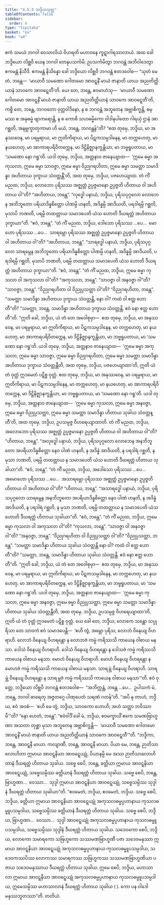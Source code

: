```yaml
---
title: "4.5.3 ဘဒ္ဒိယသုတ္တ"
tableOfContents: false
sidebar:
  order: 4
type: "tipitaka"
basket: "su"
book: "a4"
---
```



<DynamicBreadcrumb />

<Division number="193" book="a4">

<Paragraph number="1197" book="a4">
ဧကံ သမယံ ဘဂဝါ ဝေသာလိယံ ဝိဟရတိ မဟာဝနေ ကူဋာဂါရသာလာယံ. အထ ခေါ ဘဒ္ဒိယော လိစ္ဆဝိ ယေန ဘဂဝါ တေနုပသင်္ကမိ; ဥပသင်္ကမိတွာ ဘဂဝန္တံ အဘိဝါဒေတွာ ဧကမန္တံ နိသီဒိ. ဧကမန္တံ နိသိန္နော ခေါ ဘဒ္ဒိယော လိစ္ဆဝိ ဘဂဝန္တံ ဧတဒဝေါစ—
</Paragraph>

<Paragraph number="1198" book="a4">
“သုတံ မေတံ, ဘန္တေ—  ‘မာယာဝီ သမဏော ဂေါတမော အာဝဋ္ဋနိံ မာယံ ဇာနာတိ ယာယ အညတိတ္ထိယာနံ သာဝကေ အာဝဋ္ဋေတီ’တိ. ယေ တေ, ဘန္တေ, ဧဝမာဟံသု—  ‘မာယာဝီ သမဏော ဂေါတမော အာဝဋ္ဋနိံ မာယံ ဇာနာတိ ယာယ အညတိတ္ထိယာနံ သာဝကေ အာဝဋ္ဋေတီ’တိ, ကစ္စိ တေ, ဘန္တေ, ဘဂဝတော ဝုတ္တဝါဒိနော, န စ ဘဂဝန္တံ အဘူတေန အဗ္ဘာစိက္ခန္တိ, ဓမ္မဿ စ အနုဓမ္မံ ဗျာကရောန္တိ, န စ ကောစိ သဟဓမ္မိကော ဝါဒါနုပါတော ဂါရယှံ ဌာနံ အာဂစ္ဆတိ, အနဗ္ဘက္ခာတုကာမာ ဟိ မယံ, ဘန္တေ, ဘဂဝန္တန်”တိ?
</Paragraph>

<Paragraph number="1199" book="a4">
“ဧထ တုမှေ, ဘဒ္ဒိယ, မာ အနုဿဝေန, မာ ပရမ္ပရာယ, မာ ဣတိကိရာယ, မာ ပိဋကသမ္ပဒါနေန, မာ တက္ကဟေတု, မာ နယဟေတု, မာ အာကာရပရိဝိတက္ကေန, မာ ဒိဋ္ဌိနိဇ္ဈာနက္ခန္တိယာ, မာ ဘဗ္ဗရူပတာယ, မာ ‘သမဏော နော ဂရူ’တိ. ယဒါ တုမှေ, ဘဒ္ဒိယ, အတ္တနာဝ ဇာနေယျာထ—  ‘ဣမေ ဓမ္မာ အကုသလာ, ဣမေ ဓမ္မာ သာဝဇ္ဇာ, ဣမေ ဓမ္မာ ဝိညုဂရဟိတာ, ဣမေ ဓမ္မာ သမတ္တာ သမာဒိန္နာ အဟိတာယ ဒုက္ခာယ သံဝတ္တန္တီ’တိ, အထ တုမှေ, ဘဒ္ဒိယ, ပဇဟေယျာထ.
</Paragraph>

<Paragraph number="1200" book="a4">
တံ ကိံ မညထ, ဘဒ္ဒိယ, လောဘော ပုရိသဿ အဇ္ဈတ္တံ ဥပ္ပဇ္ဇမာနော ဥပ္ပဇ္ဇတိ ဟိတာယ ဝါ အဟိတာယ ဝါ”တိ? “အဟိတာယ, ဘန္တေ”. “လုဒ္ဓေါ ပနာယံ, ဘဒ္ဒိယ, ပုရိသပုဂ္ဂလော လောဘေန အဘိဘူတော ပရိယာဒိန္နစိတ္တော ပါဏမ္ပိ ဟနတိ, အဒိန္နမ္ပိ အာဒိယတိ, ပရဒါရမ္ပိ ဂစ္ဆတိ, မုသာပိ ဘဏတိ, ပရမ္ပိ တထတ္တာယ သမာဒပေတိ ယံသ ဟောတိ ဒီဃရတ္တံ အဟိတာယ ဒုက္ခာယာ”တိ. “ဧဝံ, ဘန္တေ”.
</Paragraph>

<Paragraph number="1201" book="a4">
“တံ ကိံ မညထ, ဘဒ္ဒိယ, ဒေါသော ပုရိသဿ …ပေ…  မောဟော ပုရိသဿ …ပေ…  သာရမ္ဘော ပုရိသဿ အဇ္ဈတ္တံ ဥပ္ပဇ္ဇမာနော ဥပ္ပဇ္ဇတိ ဟိတာယ ဝါ အဟိတာယ ဝါ”တိ? “အဟိတာယ, ဘန္တေ”. “သာရဒ္ဓေါ ပနာယံ, ဘဒ္ဒိယ, ပုရိသပုဂ္ဂလော သာရမ္ဘေန အဘိဘူတော ပရိယာဒိန္နစိတ္တော ပါဏမ္ပိ ဟနတိ, အဒိန္နမ္ပိ အာဒိယတိ, ပရဒါရမ္ပိ ဂစ္ဆတိ, မုသာပိ ဘဏတိ, ပရမ္ပိ တထတ္တာယ သမာဒပေတိ ယံသ ဟောတိ ဒီဃရတ္တံ အဟိတာယ ဒုက္ခာယာ”တိ. “ဧဝံ, ဘန္တေ”.
</Paragraph>

<Paragraph number="1202" book="a4">
“တံ ကိံ မညထ, ဘဒ္ဒိယ, ဣမေ ဓမ္မာ ကုသလာ ဝါ အကုသလာ ဝါ”တိ? “အကုသလာ, ဘန္တေ”. “သာဝဇ္ဇာ ဝါ အနဝဇ္ဇာ ဝါ”တိ? “သာဝဇ္ဇာ, ဘန္တေ”. “ဝိညုဂရဟိတာ ဝါ ဝိညုပ္ပသတ္ထာ ဝါ”တိ? “ဝိညုဂရဟိတာ, ဘန္တေ”. “သမတ္တာ သမာဒိန္နာ အဟိတာယ ဒုက္ခာယ သံဝတ္တန္တိ, နော ဝါ? ကထံ ဝါ ဧတ္ထ ဟောတီ”တိ? “သမတ္တာ, ဘန္တေ, သမာဒိန္နာ အဟိတာယ ဒုက္ခာယ သံဝတ္တန္တိ. ဧဝံ နော ဧတ္ထ ဟောတီ”တိ.
</Paragraph>

<Paragraph number="1203" book="a4">
“ဣတိ ခေါ, ဘဒ္ဒိယ, ယံ တံ တေ အဝေါစုမှာ—  ဧထ တုမှေ, ဘဒ္ဒိယ, မာ အနုဿဝေန, မာ ပရမ္ပရာယ, မာ ဣတိကိရာယ, မာ ပိဋကသမ္ပဒါနေန, မာ တက္ကဟေတု, မာ နယဟေတု, မာ အာကာရပရိဝိတက္ကေန, မာ ဒိဋ္ဌိနိဇ္ဈာနက္ခန္တိယာ, မာ ဘဗ္ဗရူပတာယ, မာ ‘သမဏော နော ဂရူ’တိ. ယဒါ တုမှေ, ဘဒ္ဒိယ, အတ္တနာဝ ဇာနေယျာထ—  ‘ဣမေ ဓမ္မာ အကုသလာ, ဣမေ ဓမ္မာ သာဝဇ္ဇာ, ဣမေ ဓမ္မာ ဝိညုဂရဟိတာ, ဣမေ ဓမ္မာ သမတ္တာ သမာဒိန္နာ အဟိတာယ ဒုက္ခာယ သံဝတ္တန္တီတိ, အထ တုမှေ, ဘဒ္ဒိယ, ပဇဟေယျာထာ’တိ, ဣတိ ယံ တံ ဝုတ္တံ ဣဒမေတံ ပဋိစ္စ ဝုတ္တံ.
</Paragraph>

<Paragraph number="1204" book="a4">
ဧထ တုမှေ, ဘဒ္ဒိယ, မာ အနုဿဝေန, မာ ပရမ္ပရာယ, မာ ဣတိကိရာယ, မာ ပိဋကသမ္ပဒါနေန, မာ တက္ကဟေတု, မာ နယဟေတု, မာ အာကာရပရိဝိတက္ကေန, မာ ဒိဋ္ဌိနိဇ္ဈာနက္ခန္တိယာ, မာ ဘဗ္ဗရူပတာယ, မာ ‘သမဏော နော ဂရူ’တိ. ယဒါ တုမှေ, ဘဒ္ဒိယ, အတ္တနာဝ ဇာနေယျာထ—  ‘ဣမေ ဓမ္မာ ကုသလာ, ဣမေ ဓမ္မာ အနဝဇ္ဇာ, ဣမေ ဓမ္မာ ဝိညုပ္ပသတ္ထာ, ဣမေ ဓမ္မာ သမတ္တာ သမာဒိန္နာ ဟိတာယ သုခါယ သံဝတ္တန္တီ’တိ, အထ တုမှေ, ဘဒ္ဒိယ, ဥပသမ္ပဇ္ဇ ဝိဟရေယျာထာတိ.
</Paragraph>

<Paragraph number="1205" book="a4">
တံ ကိံ မညထ, ဘဒ္ဒိယ, အလောဘော ပုရိသဿ အဇ္ဈတ္တံ ဥပ္ပဇ္ဇမာနော ဥပ္ပဇ္ဇတိ ဟိတာယ ဝါ အဟိတာယ ဝါ”တိ? “ဟိတာယ, ဘန္တေ”. “အလုဒ္ဓေါ ပနာယံ, ဘဒ္ဒိယ, ပုရိသပုဂ္ဂလော လောဘေန အနဘိဘူတော အပရိယာဒိန္နစိတ္တော နေဝ ပါဏံ ဟနတိ, န အဒိန္နံ အာဒိယတိ, န ပရဒါရံ ဂစ္ဆတိ, န မုသာ ဘဏတိ, ပရမ္ပိ တထတ္တာယ န သမာဒပေတိ ယံသ ဟောတိ ဒီဃရတ္တံ ဟိတာယ သုခါယာ”တိ. “ဧဝံ, ဘန္တေ”.
</Paragraph>

<Paragraph number="1206" book="a4">
“တံ ကိံ မညထ, ဘဒ္ဒိယ, အဒေါသော ပုရိသဿ …ပေ…  အမောဟော ပုရိသဿ …ပေ…  အသာရမ္ဘော ပုရိသဿ အဇ္ဈတ္တံ ဥပ္ပဇ္ဇမာနော ဥပ္ပဇ္ဇတိ ဟိတာယ ဝါ အဟိတာယ ဝါ”တိ? “ဟိတာယ, ဘန္တေ”. “အသာရဒ္ဓေါ ပနာယံ, ဘဒ္ဒိယ, ပုရိသပုဂ္ဂလော သာရမ္ဘေန အနဘိဘူတော အပရိယာဒိန္နစိတ္တော နေဝ ပါဏံ ဟနတိ, န အဒိန္နံ အာဒိယတိ, န ပရဒါရံ ဂစ္ဆတိ, န မုသာ ဘဏတိ, ပရမ္ပိ တထတ္တာယ န သမာဒပေတိ ယံသ ဟောတိ ဒီဃရတ္တံ ဟိတာယ သုခါယာ”တိ. “ဧဝံ, ဘန္တေ”.
</Paragraph>

<Paragraph number="1207" book="a4">
“တံ ကိံ မညထ, ဘဒ္ဒိယ, ဣမေ ဓမ္မာ ကုသလာ ဝါ အကုသလာ ဝါ”တိ? “ကုသလာ, ဘန္တေ”. “သာဝဇ္ဇာ ဝါ အနဝဇ္ဇာ ဝါ”တိ? “အနဝဇ္ဇာ, ဘန္တေ”. “ဝိညုဂရဟိတာ ဝါ ဝိညုပ္ပသတ္ထာ ဝါ”တိ? “ဝိညုပ္ပသတ္ထာ, ဘန္တေ”. “သမတ္တာ သမာဒိန္နာ ဟိတာယ သုခါယ သံဝတ္တန္တိ နော ဝါ? ကထံ ဝါ ဧတ္ထ ဟောတီ”တိ? “သမတ္တာ, ဘန္တေ, သမာဒိန္နာ ဟိတာယ သုခါယ သံဝတ္တန္တိ. ဧဝံ နော ဧတ္ထ ဟောတီ”တိ.
</Paragraph>

<Paragraph number="1208" book="a4">
“ဣတိ ခေါ, ဘဒ္ဒိယ, ယံ တံ တေ အဝေါစုမှာ—  ဧထ တုမှေ, ဘဒ္ဒိယ, မာ အနုဿဝေန, မာ ပရမ္ပရာယ, မာ ဣတိကိရာယ, မာ ပိဋကသမ္ပဒါနေန, မာ တက္ကဟေတု, မာ နယဟေတု, မာ အာကာရပရိဝိတက္ကေန, မာ ဒိဋ္ဌိနိဇ္ဈာနက္ခန္တိယာ, မာ ဘဗ္ဗရူပတာယ, မာ ‘သမဏော နော ဂရူ’တိ. ယဒါ တုမှေ, ဘဒ္ဒိယ, အတ္တနာဝ ဇာနေယျာထ—  ‘ဣမေ ဓမ္မာ ကုသလာ, ဣမေ ဓမ္မာ အနဝဇ္ဇာ, ဣမေ ဓမ္မာ ဝိညုပ္ပသတ္ထာ, ဣမေ ဓမ္မာ သမတ္တာ သမာဒိန္နာ ဟိတာယ သုခါယ သံဝတ္တန္တီတိ, အထ တုမှေ, ဘဒ္ဒိယ, ဥပသမ္ပဇ္ဇ ဝိဟရေယျာထာ’တိ, ဣတိ ယံ တံ ဝုတ္တံ ဣဒမေတံ ပဋိစ္စ ဝုတ္တံ.
</Paragraph>

<Paragraph number="1209" book="a4">
ယေ ခေါ တေ, ဘဒ္ဒိယ, လောကေ သန္တော သပ္ပုရိသာ တေ သာဝကံ ဧဝံ သမာဒပေန္တိ—  ‘ဧဟိ တွံ, အမ္ဘော ပုရိသ, လောဘံ ဝိနေယျ ဝိဟရာဟိ. လောဘံ ဝိနေယျ ဝိဟရန္တော န လောဘဇံ ကမ္မံ ကရိဿသိ ကာယေန ဝါစာယ မနသာ. ဒေါသံ ဝိနေယျ ဝိဟရာဟိ. ဒေါသံ ဝိနေယျ ဝိဟရန္တော န ဒေါသဇံ ကမ္မံ ကရိဿသိ ကာယေန ဝါစာယ မနသာ. မောဟံ ဝိနေယျ ဝိဟရာဟိ. မောဟံ ဝိနေယျ ဝိဟရန္တော န မောဟဇံ ကမ္မံ ကရိဿသိ ကာယေန ဝါစာယ မနသာ. သာရမ္ဘံ ဝိနေယျ ဝိဟရာဟိ. သာရမ္ဘံ ဝိနေယျ ဝိဟရန္တော န သာရမ္ဘဇံ ကမ္မံ ကရိဿသိ ကာယေန ဝါစာယ မနသာ’”တိ.
</Paragraph>

<Paragraph number="1210" book="a4">
ဧဝံ ဝုတ္တေ, ဘဒ္ဒိယော လိစ္ဆဝိ ဘဂဝန္တံ ဧတဒဝေါစ—  “အဘိက္ကန္တံ, ဘန္တေ …ပေ…  ဥပါသကံ မံ, ဘန္တေ, ဘဂဝါ ဓာရေတု အဇ္ဇတဂ္ဂေ ပါဏုပေတံ သရဏံ ဂတန်”တိ.
</Paragraph>

<Paragraph number="1211" book="a4">
“အပိ နု တာဟံ, ဘဒ္ဒိယ, ဧဝံ အဝစံ—  ‘ဧဟိ မေ တွံ, ဘဒ္ဒိယ, သာဝကော ဟောဟိ; အဟံ သတ္ထာ ဘဝိဿာမီ’”တိ? “နော ဟေတံ, ဘန္တေ”. “ဧဝံဝါဒိံ ခေါ မံ, ဘဒ္ဒိယ, ဧဝမက္ခာယိံ ဧကေ သမဏဗြာဟ္မဏာ အသတာ တုစ္ဆာ မုသာ အဘူတေန အဗ္ဘာစိက္ခန္တိ—  ‘မာယာဝီ သမဏော ဂေါတမော အာဝဋ္ဋနိံ မာယံ ဇာနာတိ ယာယ အညတိတ္ထိယာနံ သာဝကေ အာဝဋ္ဋေတီ’”တိ. “ဘဒ္ဒိကာ, ဘန္တေ, အာဝဋ္ဋနီ မာယာ. ကလျာဏီ, ဘန္တေ, အာဝဋ္ဋနီ မာယာ. ပိယာ မေ, ဘန္တေ, ဉာတိသာလောဟိတာ ဣမာယ အာဝဋ္ဋနိယာ အာဝဋ္ဋေယျုံ, ပိယာနမ္ပိ မေ အဿ ဉာတိသာလောဟိတာနံ ဒီဃရတ္တံ ဟိတာယ သုခါယ. သဗ္ဗေ စေပိ, ဘန္တေ, ခတ္တိယာ ဣမာယ အာဝဋ္ဋနိယာ အာဝဋ္ဋေယျုံ, သဗ္ဗေသမ္ပိဿ ခတ္တိယာနံ ဒီဃရတ္တံ ဟိတာယ သုခါယ. သဗ္ဗေ စေပိ, ဘန္တေ, ဗြာဟ္မဏာ…  ဝေဿာ…  သုဒ္ဒါ ဣမာယ အာဝဋ္ဋနိယာ အာဝဋ္ဋေယျုံ, သဗ္ဗေသမ္ပိဿ သုဒ္ဒါနံ ဒီဃရတ္တံ ဟိတာယ သုခါယာ”တိ.
</Paragraph>

<Paragraph number="1212" book="a4">
“ဧဝမေတံ, ဘဒ္ဒိယ, ဧဝမေတံ, ဘဒ္ဒိယ. သဗ္ဗေ စေပိ, ဘဒ္ဒိယ, ခတ္တိယာ ဣမာယ အာဝဋ္ဋနိယာ အာဝဋ္ဋေယျုံ အကုသလဓမ္မပ္ပဟာနာယ ကုသလဓမ္မူပသမ္ပဒါယ, သဗ္ဗေသမ္ပိဿ ခတ္တိယာနံ ဒီဃရတ္တံ ဟိတာယ သုခါယ. သဗ္ဗေ စေပိ, ဘဒ္ဒိယ, ဗြာဟ္မဏာ…  ဝေဿာ…  သုဒ္ဒါ အာဝဋ္ဋေယျုံ အကုသလဓမ္မပ္ပဟာနာယ ကုသလဓမ္မူပသမ္ပဒါယ, သဗ္ဗေသမ္ပိဿ သုဒ္ဒါနံ ဒီဃရတ္တံ ဟိတာယ သုခါယ. သဒေဝကော စေပိ, ဘဒ္ဒိယ, လောကော သမာရကော သဗြဟ္မကော သဿမဏဗြာဟ္မဏီ ပဇာ သဒေဝမနုဿာ ဣမာယ အာဝဋ္ဋနိယာ အာဝဋ္ဋေယျုံ အကုသလဓမ္မပ္ပဟာနာယ ကုသလဓမ္မူပသမ္ပဒါယ, သဒေဝကဿပိဿ လောကဿ သမာရကဿ သဗြဟ္မကဿ သဿမဏဗြာဟ္မဏိယာ ပဇာယ သဒေဝမနုဿာယ ဒီဃရတ္တံ ဟိတာယ သုခါယ. ဣမေ စေပိ, ဘဒ္ဒိယ, မဟာသာလာ ဣမာယ အာဝဋ္ဋနိယာ အာဝဋ္ဋေယျုံ အကုသလဓမ္မပ္ပဟာနာယ ကုသလဓမ္မူပသမ္ပဒါယ, ဣမေသမ္ပိဿ မဟာသာလာနံ ဒီဃရတ္တံ ဟိတာယ သုခါယ ( ). ကော ပန ဝါဒေါ မနုဿဘူတဿာ”တိ.

</Paragraph>
</Division>

<Paragraph number="1213" type="center" book="a4">
တတိယံ.
</Paragraph>